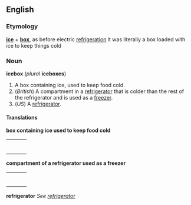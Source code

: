 ==English==
===Etymology===
'''[[ice]]''' + '''[[box]]''', as before electric [[refrigeration]] it was literally a box loaded with ice to keep things cold

===Noun===
'''icebox''' (''plural'' '''iceboxes''')

#A box containing ice, used to keep food cold.
#(''British'') A compartment in a [[refrigerator]] that is colder than the rest of the refrigerator and is used as a [[freezer]].
#(''US'') A [[refrigerator]].

====Translations====

'''box containing ice used to keep food cold'''
{| border=0  width=100%
|-
|bgcolor="#FFFFE0" valign=top width=48%|
{|
|}
| width=1% |
|bgcolor="#FFFFE0" valign=top width=48%|
{|
|}
|}

'''compartment of a refrigerator used as a freezer'''
{| border=0  width=100%
|-
|bgcolor="#FFFFE0" valign=top width=48%|
{|
|}
| width=1% |
|bgcolor="#FFFFE0" valign=top width=48%|
{|
|}
|}

'''refrigerator'''
''See [[refrigerator]]''